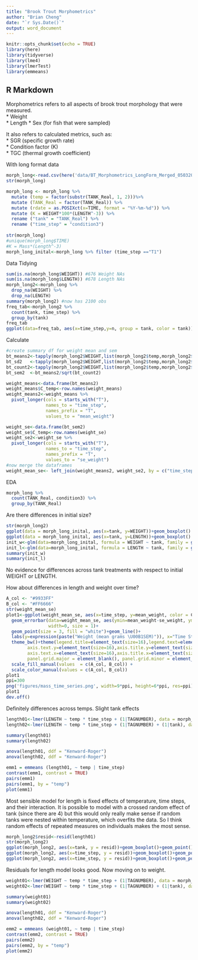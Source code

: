 ```yaml
---
title: "Brook Trout Morphometrics"
author: "Brian Cheng"
date: "`r Sys.Date()`"
output: word_document
---
```


```r
knitr::opts_chunk$set(echo = TRUE)
library(here)
library(tidyverse)
library(lme4)
library(lmerTest)
library(emmeans)
```

## R Markdown

Morphometrics refers to all aspects of brook trout morphology that were measured.   
* Weight  
* Length 
* Sex (for fish that were sampled)   

It also refers to calculated metrics, such as:   
* SGR (specific growth rate)  
* Condition factor (K)  
* TGC (thermal growth coefficient)   

With long format data

```r
morph_long<-read.csv(here('data/BT_Morphometrics_LongForm_Merged_05032023.csv'), stringsAsFactors = T)
str(morph_long)

morph_long <- morph_long %>%
  mutate (temp = factor(substr(TANK_Real, 1, 2)))%>%
  mutate (TANK_Real = factor(TANK_Real)) %>%
  mutate (rdate = as.POSIXct(x=TIME, format = "%Y-%m-%d")) %>%
  mutate (K = WEIGHT*100*(LENGTH^-3)) %>%
  rename ("tank" = "TANK_Real") %>%
  rename ("time_step" = "condition3")
  
str(morph_long)
#unique(morph_long$TIME)
#K = Mass*(Length^-3)
morph_long_inital<-morph_long %>% filter (time_step =="T1")
```
Data Tidying
```r
sum(is.na(morph_long$WEIGHT)) #676 Weight NAs
sum(is.na(morph_long$LENGTH)) #678 Length NAs
morph_long2<-morph_long %>%
  drop_na(WEIGHT) %>%
  drop_na(LENGTH)
summary(morph_long2) #now has 2100 obs
freq_tab<-morph_long2 %>%
  count(tank, time_step) %>%
  group_by(tank)
freq_tab
ggplot(data=freq_tab, aes(x=time_step,y=n, group = tank, color = tank))+geom_line()
```

Calculate
```r
#create summary df for weight mean and sem
bt_means2<-tapply(morph_long2$WEIGHT,list(morph_long2$temp,morph_long2$time_step),mean)
bt_sd2   <-tapply(morph_long2$WEIGHT,list(morph_long2$temp,morph_long2$time_step),sd)
bt_count2<-tapply(morph_long2$WEIGHT,list(morph_long2$temp,morph_long2$time_step),length)
bt_sem2  <-bt_means2/sqrt(bt_count2)

weight_means<-data.frame(bt_means2)
weight_means$C_temp<-row.names(weight_means)
weight_means2<-weight_means %>%
  pivot_longer(cols = starts_with("T"),
               names_to = "time_step",
               names_prefix = "T",
               values_to = "mean_weight")

weight_se<-data.frame(bt_sem2)
weight_se$C_temp<-row.names(weight_se)
weight_se2<-weight_se %>%
  pivot_longer(cols = starts_with("T"),
               names_to = "time_step",
               names_prefix = "T",
               values_to = "se_weight")
#now merge the dataframes
weight_mean_se<- left_join(weight_means2, weight_se2, by = c("time_step", "C_temp"))
```


EDA

```r
morph_long %>%
  count(TANK_Real, condition3) %>%
  group_by(TANK_Real)
```

Are there differences in initial size?

```r
str(morph_long2)
ggplot(data = morph_long_inital, aes(x=tank, y=WEIGHT))+geom_boxplot()
ggplot(data = morph_long_inital, aes(x=tank, y=LENGTH))+geom_boxplot()
init_w<-glm(data=morph_long_inital, formula = WEIGHT ~ tank, family = gaussian())
init_l<-glm(data=morph_long_inital, formula = LENGTH ~ tank, family = gaussian())
summary(init_w)
summary(init_l)
```
No evidence for differences across tank treatments with respect to initial WEIGHT or LENGTH. 

How about differences in length and weight over time?

```r
A_col <- "#9933FF"
B_col <- "#FF6666"
str(weight_mean_se)
plot1<-ggplot(weight_mean_se, aes(x=time_step, y=mean_weight, color = C_temp))+geom_point()+
  geom_errorbar(data=weight_mean_se, aes(ymin=mean_weight-se_weight, ymax = mean_weight+se_weight),
                width=0, size = 1)+
  geom_point(size = 3, fill = "white")+geom_line()+
  labs(y=expression(paste("Weight (mean grams \U00B1SEM)")), x="Time Step")+
  theme_bw()+theme(legend.title=element_text(size=16),legend.text=element_text(size=14),
        axis.text.y=element_text(size=16),axis.title.y=element_text(size=18, vjust=1.2),
        axis.text.x=element_text(size=16),axis.title.x=element_text(size=18),
        panel.grid.major = element_blank(), panel.grid.minor = element_blank())+
  scale_fill_manual(values  = c(A_col, B_col)) +
  scale_color_manual(values = c(A_col, B_col))
plot1
ppi=300
png('figures/mass_time_series.png', width=9*ppi, height=6*ppi, res=ppi)
plot1
dev.off()
```

Definitely differences across temps. Slight tank effects

```r
length01<-lmer(LENGTH ~ temp * time_step + (1|TAGNUMBER), data = morph_long2)
length02<-lmer(LENGTH ~ temp * time_step + (1|TAGNUMBER) + (1|tank), data = morph_long2)

summary(length01)
summary(length02)

anova(length01, ddf = "Kenward-Roger")
anova(length02, ddf = "Kenward-Roger")

emm1 = emmeans (length01, ~ temp | time_step)
contrast(emm1, contrast = TRUE)
pairs(emm1)
pairs(emm1, by = "temp")
plot(emm1)
```
Most sensible model for length is fixed effects of temperature, time steps, and their interaction. It is possible to model with a crossed random effect of tank (since there are 4) but this would only really make sense if random tanks were nested within temperature, which overfits the data. So I think random effects of repeated measures on individuals makes the most sense. 

```r
morph_long2$resid<-resid(length01)
str(morph_long2)
ggplot(morph_long2, aes(x=tank, y = resid))+geom_boxplot()+geom_point()
ggplot(morph_long2, aes(x=time_step, y = resid))+geom_boxplot()+geom_point()
ggplot(morph_long2, aes(x=time_step, y = resid))+geom_boxplot()+geom_point()+facet_grid(.~tank)

```
Residuals for length model looks good. Now moving on to weight. 

```r
weight01<-lmer(WEIGHT ~ temp * time_step + (1|TAGNUMBER), data = morph_long2)
weight02<-lmer(WEIGHT ~ temp * time_step + (1|TAGNUMBER) + (1|tank), data = morph_long2)

summary(weight01)
summary(weight02)

anova(length01, ddf = "Kenward-Roger")
anova(length02, ddf = "Kenward-Roger")

emm2 = emmeans (weight01, ~ temp | time_step)
contrast(emm2, contrast = TRUE)
pairs(emm2)
pairs(emm2, by = "temp")
plot(emm2)
```

